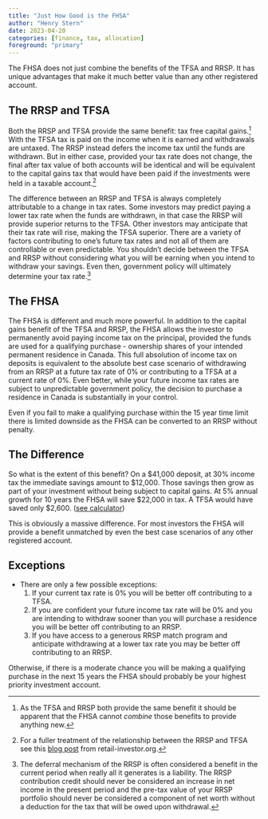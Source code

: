 ```yaml
---
title: "Just How Good is the FHSA"
author: "Henry Stern"
date: 2023-04-20
categories: [finance, tax, allocation]
foreground: "primary"
---
```


The FHSA does not just combine the benefits of the TFSA and RRSP. It has unique advantages that make it much better value than any other registered account.

## The RRSP and TFSA

Both the RRSP and TFSA provide the same benefit: tax free capital gains.[^same_benefit] With the TFSA tax is paid on the income when it is earned and withdrawals are untaxed. The RRSP instead defers the income tax until the funds are withdrawn. But in either case, provided your tax rate does not change, the final after tax value of both accounts will be identical and will be equivalent to the capital gains tax that would have been paid if the investments were held in a taxable account.[^detailed_rrsp_analysis]

The difference between an RRSP and TFSA is always completely attributable to a change in tax rates. Some investors may predict paying a lower tax rate when the funds are withdrawn, in that case the RRSP will provide superior returns to the TFSA. Other investors may anticipate that their tax rate will rise, making the TFSA superior. There are a variety of factors contributing to one's future tax rates and not all of them are controllable or even predictable. You shouldn't decide between the TFSA and RRSP without considering what you will be earning when you intend to withdraw your savings. Even then, government policy will ultimately determine your tax rate.[^rrsp_deferrals]

[^same_benefit]: As the TFSA and RRSP both provide the same benefit it should be apparent that the FHSA cannot *combine* those benefits to provide anything new.

[^detailed_rrsp_analysis]: For a fuller treatment of the relationship between the RRSP and TFSA see this [blog post](https://web.archive.org/web/20230211001735if_/https://www.retailinvestor.org/RRSPmodel.html) from retail-investor.org.

[^rrsp_deferrals]: The deferral mechanism of the RRSP is often considered a benefit in the current period when really all it generates is a liability. The RRSP contribution credit should never be considered an increase in net income in the present period and the pre-tax value of your RRSP portfolio should never be considered a component of net worth without a deduction for the tax that will be owed upon withdrawal.

## The FHSA

The FHSA is different and much more powerful. In addition to the capital gains benefit of the TFSA and RRSP, the FHSA allows the investor to permanently avoid paying income tax on the principal, provided the funds are used for a qualifying purchase - ownership shares of your intended permanent residence in Canada. This full absolution of income tax on deposits is equivalent to the absolute best case scenario of withdrawing from an RRSP at a future tax rate of 0% or contributing to a TFSA at a current rate of 0%. Even better, while your future income tax rates are subject to unpredictable government policy, the decision to purchase a residence in Canada is substantially in your control.

Even if you fail to make a qualifying purchase within the 15 year time limit there is limited downside as the FHSA can be converted to an RRSP without penalty.

## The Difference

So what is the extent of this benefit? On a \$41,000 deposit, at 30% income tax the immediate savings amount to \$12,000. Those savings then grow as part of your investment without being subject to capital gains. At 5% annual growth for 10 years the FHSA will save \$22,000 in tax. A TFSA would have saved only \$2,600. ([see calculator](https://hstern.ca/tools/account-comparison))

This is obviously a massive difference. For most investors the FHSA will provide a benefit unmatched by even the best case scenarios of any other registered account. 

## Exceptions

* There are only a few possible exceptions:
  1. If your current tax rate is 0% you will be better off contributing to a TFSA.
  1. If you are confident your future income tax rate will be 0% and you are intending to withdraw sooner than you will purchase a residence you will be better off contributing to an RRSP.
  1. If you have access to a generous RRSP match program and anticipate withdrawing at a lower tax rate you may be better off contributing to an RRSP.

Otherwise, if there is a moderate chance you will be making a qualifying purchase in the next 15 years the FHSA should probably be your highest priority investment account.
